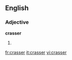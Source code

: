 ==English==

===Adjective===
'''crasser'''

# {{comparative of|[[crass]]}}

[[fr:crasser]]
[[it:crasser]]
[[vi:crasser]]